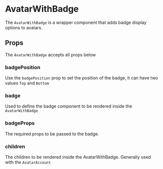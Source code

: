 

# AvatarWithBadge

The `AvatarWithBadge` is a wrapper component that adds badge display options to avatars.

<Canvas>
  <Story id="ui-components-component-library-avatar-badge-avatar-badge-stories-js--default-story" />
</Canvas>

## Props

The `AvatarWithBadge` accepts all props below 

<ArgsTable of={AvatarWithBadge} />

### badgePosition

Use the `badgePosition` prop to set the position of the badge, it can have two values `Top` and `Bottom`

### badge

Used to define the badge component to be rendered inside the `AvatarWithBadge`

### badgeProps

The required props to be passed to the badge.

### children

The children to be rendered inside the AvatarWithBadge. Generally used with the `AvatarAccount`